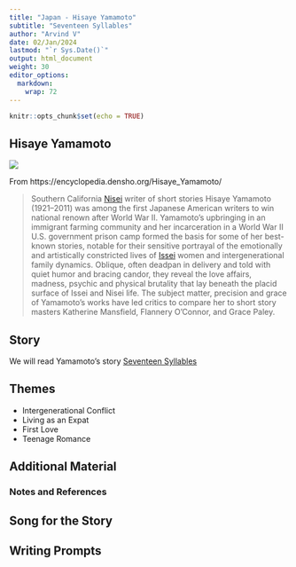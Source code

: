 ```yaml
---
title: "Japan - Hisaye Yamamoto"
subtitle: "Seventeen Syllables"
author: "Arvind V"
date: 02/Jan/2024
lastmod: "`r Sys.Date()`"
output: html_document
weight: 30
editor_options: 
  markdown: 
    wrap: 72
---
```


```r
knitr::opts_chunk$set(echo = TRUE)
```

## Hisaye Yamamoto

![](Hisaye-Yamamoto.jpeg)

From https://encyclopedia.densho.org/Hisaye_Yamamoto/

>Southern California [Nisei](https://encyclopedia.densho.org/Nisei/) writer of short stories Hisaye Yamamoto (1921–2011) was among the first Japanese American writers to win national renown after World War II. Yamamoto's upbringing in an immigrant farming community and her incarceration in a World War II U.S. government prison camp formed the basis for some of her best-known stories, notable for their sensitive portrayal of the emotionally and artistically constricted lives of [Issei](https://encyclopedia.densho.org/Issei/) women and intergenerational family dynamics. Oblique, often deadpan in delivery and told with quiet humor and bracing candor, they reveal the love affairs, madness, psychic and physical brutality that lay beneath the placid surface of Issei and Nisei life. The subject matter, precision and grace of Yamamoto's works have led critics to compare her to short story masters Katherine Mansfield, Flannery O'Connor, and Grace Paley.

## Story

We will read Yamamoto's story [Seventeen Syllables](HisayeYamamoto - 17 syllables.docx)

## Themes
- Intergenerational Conflict
- Living as an Expat
- First Love 
- Teenage Romance

## Additional Material


### Notes and References 


## Song for the Story



## Writing Prompts



